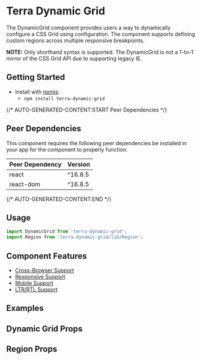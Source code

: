 


<Badge />

# Terra Dynamic Grid

The DynamicGrid component provides users a way to dynamically configure a CSS Grid using
configuration. The component supports defining custom regions across multiple responsive breakpoints.

**NOTE:** Only shorthand syntax is supported. The DynamicGrid is not a 1-to-1 mirror of the CSS Grid API due to supporting legacy IE.

## Getting Started

- Install with [npmjs](https://www.npmjs.com):
  - `npm install terra-dynamic-grid`

{/* AUTO-GENERATED-CONTENT:START Peer Dependencies  */}
## Peer Dependencies

This component requires the following peer dependencies be installed in your app for the component to properly function.

| Peer Dependency | Version |
|-|-|
| react | ^16.8.5 |
| react-dom | ^16.8.5 |

{/* AUTO-GENERATED-CONTENT:END */}

## Usage

```jsx
import DynamicGrid from 'terra-dynamic-grid';
import Region from 'terra-dynamic-grid/lib/Region';
```

## Component Features

 * [Cross-Browser Support](https://engineering.cerner.com/terra-ui/about/terra-ui/component-standards#cross-browser-support)
 * [Responsive Support](https://engineering.cerner.com/terra-ui/about/terra-ui/component-standards#responsive-support)
 * [Mobile Support](https://engineering.cerner.com/terra-ui/about/terra-ui/component-standards#mobile-support)
 * [LTR/RTL Support](https://engineering.cerner.com/terra-ui/about/terra-ui/component-standards#ltr--rtl)

## Examples
<OneColumn />
<TwoColumn />
<ULayout />
<Dashboard />
<ResponsiveGrid />

## Dynamic Grid Props
<DynamicGridPropsTable />

## Region Props
<RegionPropsTable />

